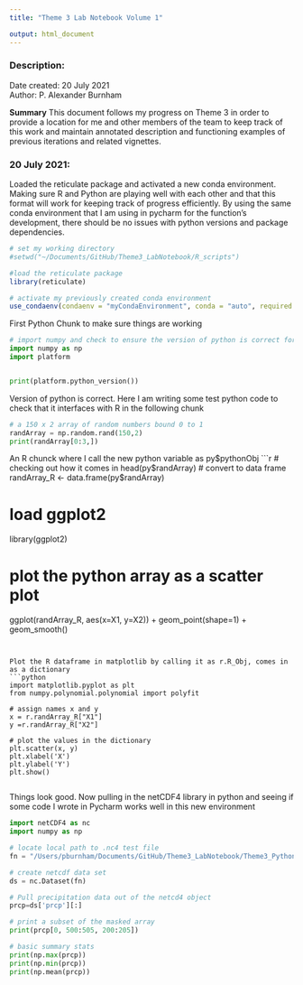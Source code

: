 ```yaml
---
title: "Theme 3 Lab Notebook Volume 1"

output: html_document
---
```


### Description:

Date created:  20 July 2021           
Author: P. Alexander Burnham

**Summary** This document follows my progress on Theme 3 in order to provide a location for me and other members of the team to keep track of this work and maintain annotated description and functioning examples of previous iterations and related vignettes. 


### 20 July 2021:
Loaded the reticulate package and activated a new conda environment. Making sure R and Python are playing well with each other and that this format will work for keeping track of progress efficiently. By using the same conda environment that I am using in pycharm for the function's development, there should be no issues with python versions and package dependencies.

```r


# set my working directory
#setwd("~/Documents/GitHub/Theme3_LabNotebook/R_scripts")

#load the reticulate package  
library(reticulate)

# activate my previously created conda environment
use_condaenv(condaenv = "myCondaEnvironment", conda = "auto", required = FALSE)


```



First Python Chunk to make sure things are working
```python

# import numpy and check to ensure the version of python is correct for my conda env.
import numpy as np
import platform


print(platform.python_version())

```
Version of python is correct. Here I am writing some test python code to check that it interfaces with R in the following chunk
```python

# a 150 x 2 array of random numbers bound 0 to 1
randArray = np.random.rand(150,2)
print(randArray[0:3,])

```

An R chunck where I call the new python variable as py$pythonObj
```r
# checking out how it comes in
head(py$randArray)
# convert to data frame
randArray_R <- data.frame(py$randArray)

# load ggplot2
library(ggplot2)

# plot the python array as a scatter plot
ggplot(randArray_R, aes(x=X1, y=X2)) +
    geom_point(shape=1) + 
    geom_smooth()   

```


Plot the R dataframe in matplotlib by calling it as r.R_Obj, comes in as a dictionary
```python

import matplotlib.pyplot as plt
from numpy.polynomial.polynomial import polyfit

# assign names x and y
x = r.randArray_R["X1"]
y =r.randArray_R["X2"]

# plot the values in the dictionary
plt.scatter(x, y)
plt.xlabel('X')
plt.ylabel('Y')
plt.show()


```



Things look good. Now pulling in the netCDF4 library in python and seeing if some code I wrote in Pycharm works well in this new environment
```python

import netCDF4 as nc
import numpy as np

# locate local path to .nc4 test file
fn = "/Users/pburnham/Documents/GitHub/Theme3_LabNotebook/Theme3_PythonProjects/netCDF4_Ideas/data/prcp_1980.nc4"

# create netcdf data set
ds = nc.Dataset(fn)

# Pull precipitation data out of the netcd4 object
prcp=ds['prcp'][:]

# print a subset of the masked array
print(prcp[0, 500:505, 200:205])

# basic summary stats
print(np.max(prcp))
print(np.min(prcp))
print(np.mean(prcp))



```



